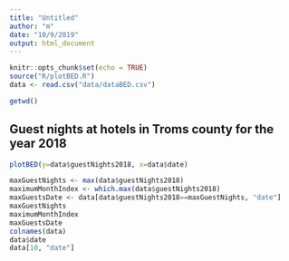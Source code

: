```yaml
---
title: "Untitled"
author: "m"
date: "10/9/2019"
output: html_document
---
```


```r
knitr::opts_chunk$set(echo = TRUE)
source("R/plotBED.R")
data <- read.csv("data/dataBED.csv")

getwd()
```

## Guest nights at hotels in Troms county for the year 2018

```r
plotBED(y=data$guestNights2018, x=data$date)

```

```r
maxGuestNights <- max(data$guestNights2018)
maximumMonthIndex <- which.max(data$guestNights2018)
maxGuestsDate <- data[data$guestNights2018==maxGuestNights, "date"]
maxGuestNights
maximumMonthIndex
maxGuestsDate
colnames(data)
data$date
data[10, "date"]
```



